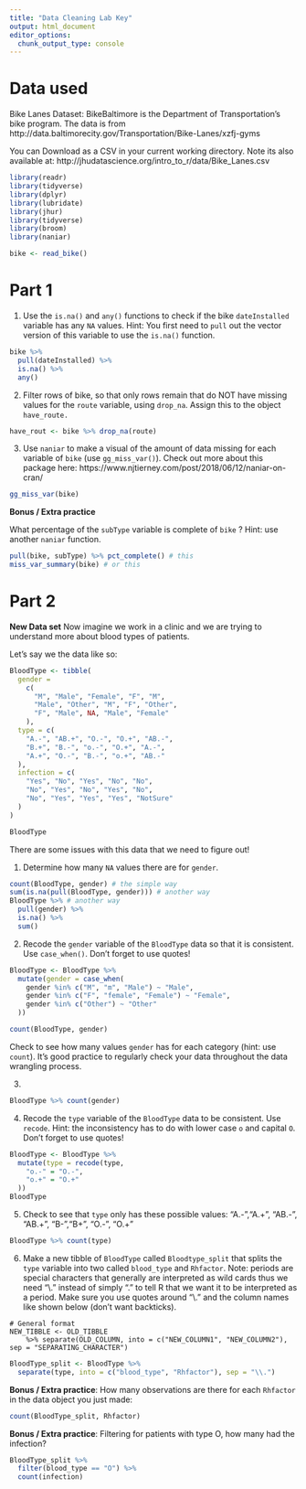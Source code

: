 ```yaml
---
title: "Data Cleaning Lab Key"
output: html_document
editor_options: 
  chunk_output_type: console
---
```


# Data used

Bike Lanes Dataset: BikeBaltimore is the Department of Transportation's bike program. 
The data is from http://data.baltimorecity.gov/Transportation/Bike-Lanes/xzfj-gyms

You can Download as a CSV in your current working directory.  Note its also available at: 	http://jhudatascience.org/intro_to_r/data/Bike_Lanes.csv 

```r
library(readr)
library(tidyverse)
library(dplyr)
library(lubridate)
library(jhur)
library(tidyverse)
library(broom)
library(naniar)

bike <- read_bike()
```

# Part 1


1.  Use the `is.na()`  and `any()` functions to check if the bike `dateInstalled` variable has any `NA` values. 
Hint: You first need to `pull` out the vector version of this variable to use the `is.na()` function.

```r
bike %>%
  pull(dateInstalled) %>%
  is.na() %>%
  any()
```



2.  Filter rows of bike, so that only rows remain that do NOT have missing values for the `route` variable,  using `drop_na`. Assign this to the object `have_route.`

```r
have_rout <- bike %>% drop_na(route)
```

3.  Use `naniar` to make a visual of the amount of data missing for each variable of `bike` (use `gg_miss_var()`). Check out more about this package here: https://www.njtierney.com/post/2018/06/12/naniar-on-cran/

```r
gg_miss_var(bike)
```


**Bonus / Extra practice**

What percentage of the `subType` variable is complete of `bike` ? Hint: use another `naniar` function.
 
```r
pull(bike, subType) %>% pct_complete() # this
miss_var_summary(bike) # or this
```

# Part 2

**New Data set**
Now imagine we work in a clinic and we are trying to understand more about blood types of patients. 

Let's say we the data like so:

```r
BloodType <- tibble(
  gender =
    c(
      "M", "Male", "Female", "F", "M",
      "Male", "Other", "M", "F", "Other",
      "F", "Male", NA, "Male", "Female"
    ),
  type = c(
    "A.-", "AB.+", "O.-", "O.+", "AB.-",
    "B.+", "B.-", "o.-", "O.+", "A.-",
    "A.+", "O.-", "B.-", "o.+", "AB.-"
  ),
  infection = c(
    "Yes", "No", "Yes", "No", "No",
    "No", "Yes", "No", "Yes", "No",
    "No", "Yes", "Yes", "Yes", "NotSure"
  )
)

BloodType
```

There are some issues with this data that we need to figure out!

1. Determine how many `NA` values there are for `gender`. 

```r
count(BloodType, gender) # the simple way
sum(is.na(pull(BloodType, gender))) # another way
BloodType %>% # another way
  pull(gender) %>%
  is.na() %>%
  sum()
```

2. Recode the `gender` variable of the `BloodType` data so that it is consistent. Use `case_when()`. Don't forget to use quotes!

```r

BloodType <- BloodType %>%
  mutate(gender = case_when(
    gender %in% c("M", "m", "Male") ~ "Male",
    gender %in% c("F", "female", "Female") ~ "Female",
    gender %in% c("Other") ~ "Other"
  ))

count(BloodType, gender)
```

Check to see how many values `gender` has for each category (hint: use `count`). It's good practice to regularly check your data throughout the data wrangling process.

3.
```r
BloodType %>% count(gender)
```

4. Recode the `type` variable of the `BloodType` data to be consistent. Use `recode`. Hint: the inconsistency has to do with lower case `o` and capital `O`. Don't forget to use quotes!
```r
BloodType <- BloodType %>%
  mutate(type = recode(type,
    "o.-" = "O.-",
    "o.+" = "O.+"
  ))
BloodType
```

5. Check to see that `type` only has these possible values:
 "A.-","A.+", "AB.-", "AB.+", "B-","B+", "O.-", "O.+"

```r
BloodType %>% count(type)
```

6. Make a new tibble of `BloodType` called `Bloodtype_split` that splits the `type` variable into two called `blood_type` and  `Rhfactor`. Note: periods are special characters that generally are interpreted as wild cards thus we need "\\." instead of simply "." to tell R that we want it to be interpreted as a period. Make sure you use quotes around "\\." and the column names like shown below (don't want backticks).

```
# General format
NEW_TIBBLE <- OLD_TIBBLE 
    %>% separate(OLD_COLUMN, into = c("NEW_COLUMN1", "NEW_COLUMN2"), sep = "SEPARATING_CHARACTER")
```

```r
BloodType_split <- BloodType %>%
  separate(type, into = c("blood_type", "Rhfactor"), sep = "\\.")
```

**Bonus / Extra practice**: How many observations are there for each `Rhfactor` in the data object you just made:
```r
count(BloodType_split, Rhfactor)
```

**Bonus / Extra practice**: Filtering for patients with type O, how many had the infection?
```r
BloodType_split %>%
  filter(blood_type == "O") %>%
  count(infection)
```


